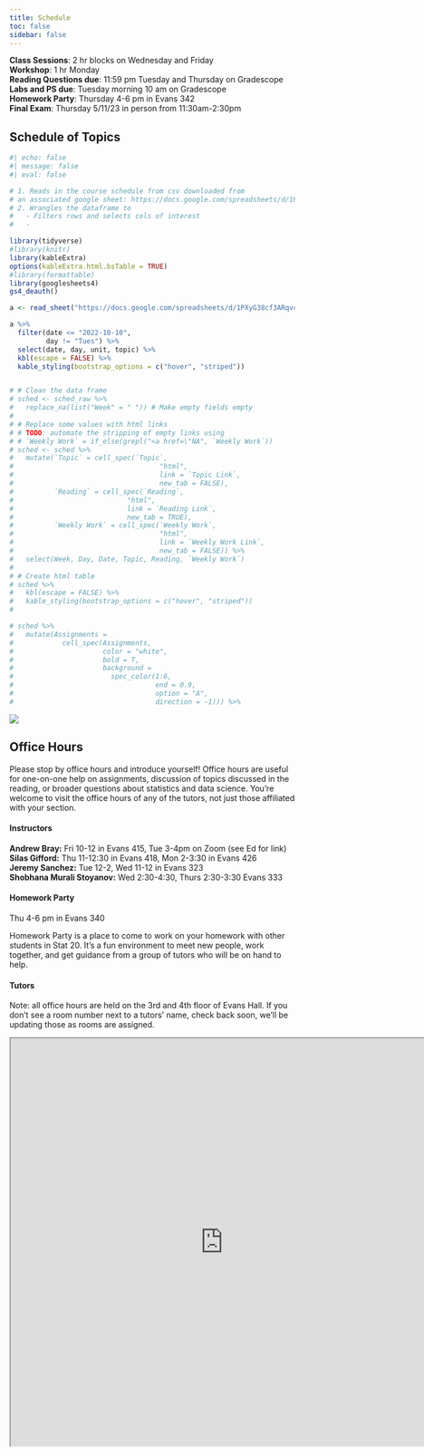 ```yaml
---
title: Schedule
toc: false
sidebar: false
---
```


**Class Sessions**: 2 hr blocks on Wednesday and Friday\
**Workshop**: 1 hr Monday\
**Reading Questions due**: 11:59 pm Tuesday and Thursday on Gradescope\
**Labs and PS due**: Tuesday morning 10 am on Gradescope\
**Homework Party**: Thursday 4-6 pm in Evans 342\
**Final Exam**: Thursday 5/11/23 in person from 11:30am-2:30pm

:::{.panel-tabset}

## Schedule of Topics

```r
#| echo: false
#| message: false
#| eval: false

# 1. Reads in the course schedule from csv downloaded from 
# an associated google sheet: https://docs.google.com/spreadsheets/d/1PWuMkcQX2PUd84zDUmBe2tRI2Lfsam1-435JQ1A2GAE/edit#gid=0
# 2. Wrangles the dataframe to 
#   - Filters rows and selects cols of interest
#   - 

library(tidyverse)
#library(knitr)
library(kableExtra)
options(kableExtra.html.bsTable = TRUE)
#library(formattable)
library(googlesheets4)
gs4_deauth()

a <- read_sheet("https://docs.google.com/spreadsheets/d/1PXyG38cf3ARqvcEgZRhRIIWDRPCmDIvk6jPQnB1Nvaw/edit#gid=1914576809")

a %>%
  filter(date <= "2022-10-10",
         day != "Tues") %>%
  select(date, day, unit, topic) %>%
  kbl(escape = FALSE) %>%
  kable_styling(bootstrap_options = c("hover", "striped"))


# # Clean the data frame
# sched <- sched_raw %>%
#   replace_na(list("Week" = " ")) # Make empty fields empty
# 
# # Replace some values with html links
# # TODO: automate the stripping of empty links using
# # `Weekly Work` = if_else(grepl("<a href=\"NA", `Weekly Work`))
# sched <- sched %>%
#   mutate(`Topic` = cell_spec(`Topic`,
#                                    "html",
#                                    link = `Topic Link`,
#                                    new_tab = FALSE),
#          `Reading` = cell_spec(`Reading`,
#                            "html",
#                            link = `Reading Link`,
#                            new_tab = TRUE),
#          `Weekly Work` = cell_spec(`Weekly Work`,
#                                    "html",
#                                    link = `Weekly Work Link`,
#                                    new_tab = FALSE)) %>%
#   select(Week, Day, Date, Topic, Reading, `Weekly Work`)
# 
# # Create html table
# sched %>%
#   kbl(escape = FALSE) %>%
#   kable_styling(bootstrap_options = c("hover", "striped"))
# 

# sched %>%
#   mutate(Assignments = 
#            cell_spec(Assignments, 
#                      color = "white", 
#                      bold = T,
#                      background = 
#                        spec_color(1:6,
#                                   end = 0.9,
#                                   option = "A",
#                                   direction = -1))) %>%

```

![](assets/schedule-sketch-3.png)

## Office Hours

Please stop by office hours and introduce yourself! Office hours are useful for one-on-one help on assignments, discussion of topics discussed in the reading, or broader questions about statistics and data science. You're welcome to visit the office hours of any of the tutors, not just those affiliated with your section.

#### Instructors

**Andrew Bray:** Fri 10-12 in Evans 415, Tue 3-4pm on Zoom (see Ed for link) \
**Silas Gifford:** Thu 11-12:30 in Evans 418, Mon 2-3:30 in Evans 426 \
**Jeremy Sanchez:** Tue 12-2, Wed 11-12 in Evans 323 \
**Shobhana Murali Stoyanov:** Wed 2:30-4:30, Thurs 2:30-3:30 Evans 333

#### Homework Party

Thu 4-6 pm in Evans 340

Homework Party is a place to come to work on your homework with other students in Stat 20. It's a fun environment to meet new people, work together, and get guidance from a group of tutors who will be on hand to help.

#### Tutors

Note: all office hours are held on the 3rd and 4th floor of Evans Hall. If you don't see a room number next to a tutors' name, check back soon, we'll be updating those as rooms are assigned.

<center>
<iframe src="https://docs.google.com/spreadsheets/d/e/2PACX-1vTsVhL9am4kVTVMgdy5NK5bhTvkFp3I8YLKWkFDbXqv3VOMmYSPimxvDyHrTD7j7dzBCFEUwr-MQFeG/pubhtml?gid=948670169&amp;single=true&amp;widget=true&amp;headers=false" width="750" height="720"></iframe>
</center>

:::
